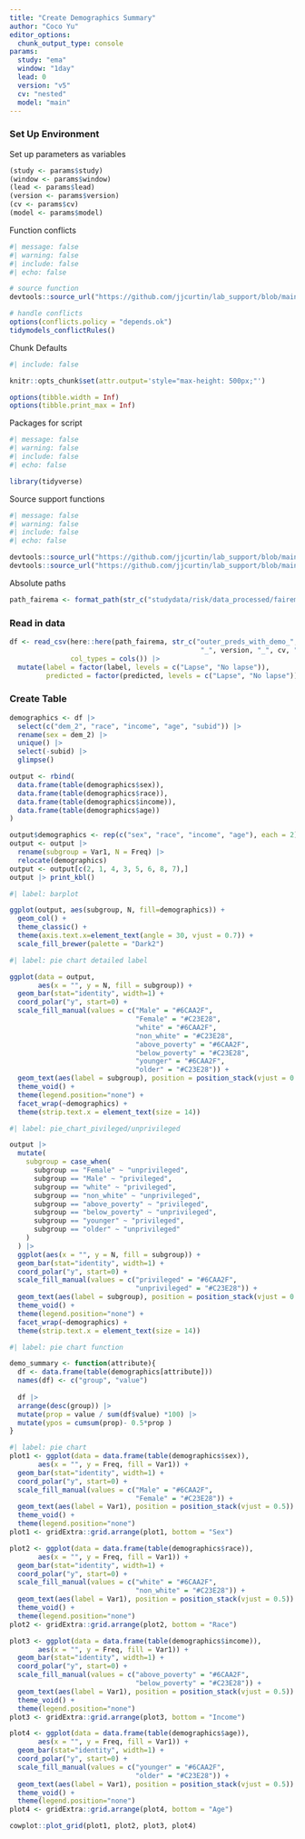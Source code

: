 ```yaml
---
title: "Create Demographics Summary"
author: "Coco Yu"
editor_options:
  chunk_output_type: console
params:
  study: "ema"
  window: "1day"
  lead: 0
  version: "v5"
  cv: "nested"
  model: "main"
---
```


### Set Up Environment

Set up parameters as variables
```r
(study <- params$study)
(window <- params$window)
(lead <- params$lead)
(version <- params$version)
(cv <- params$cv)
(model <- params$model)
```

Function conflicts
```r
#| message: false
#| warning: false
#| include: false
#| echo: false

# source function
devtools::source_url("https://github.com/jjcurtin/lab_support/blob/main/fun_ml.R?raw=true")

# handle conflicts
options(conflicts.policy = "depends.ok")
tidymodels_conflictRules()
```

Chunk Defaults
```r
#| include: false

knitr::opts_chunk$set(attr.output='style="max-height: 500px;"')

options(tibble.width = Inf)
options(tibble.print_max = Inf)
```

Packages for script
```r
#| message: false
#| warning: false
#| include: false
#| echo: false

library(tidyverse)
```

Source support functions
```r
#| message: false
#| warning: false
#| include: false
#| echo: false

devtools::source_url("https://github.com/jjcurtin/lab_support/blob/main/format_path.R?raw=true")
devtools::source_url("https://github.com/jjcurtin/lab_support/blob/main/fun_eda.R?raw=true")
```

Absolute paths
```r
path_fairema <- format_path(str_c("studydata/risk/data_processed/fairema"))
```

### Read in data

```r
df <- read_csv(here::here(path_fairema, str_c("outer_preds_with_demo_", window, "_", lead,
                                               "_", version, "_", cv, "_", model, ".csv")),
               col_types = cols()) |> 
  mutate(label = factor(label, levels = c("Lapse", "No lapse")),
         predicted = factor(predicted, levels = c("Lapse", "No lapse"))) |> glimpse()
```

### Create Table
```r
demographics <- df |> 
  select(c("dem_2", "race", "income", "age", "subid")) |> 
  rename(sex = dem_2) |>
  unique() |> 
  select(-subid) |> 
  glimpse()
```

```r
output <- rbind(
  data.frame(table(demographics$sex)),
  data.frame(table(demographics$race)),
  data.frame(table(demographics$income)),
  data.frame(table(demographics$age))
)

output$demographics <- rep(c("sex", "race", "income", "age"), each = 2)
output <- output |> 
  rename(subgroup = Var1, N = Freq) |> 
  relocate(demographics)
output <- output[c(2, 1, 4, 3, 5, 6, 8, 7),]
output |> print_kbl()
```

```r
#| label: barplot

ggplot(output, aes(subgroup, N, fill=demographics)) +
  geom_col() +
  theme_classic() +
  theme(axis.text.x=element_text(angle = 30, vjust = 0.7)) +
  scale_fill_brewer(palette = "Dark2")
```

```r
#| label: pie chart detailed label

ggplot(data = output,
       aes(x = "", y = N, fill = subgroup)) + 
  geom_bar(stat="identity", width=1) +
  coord_polar("y", start=0) +
  scale_fill_manual(values = c("Male" = "#6CAA2F",
                               "Female" = "#C23E28",
                               "white" = "#6CAA2F",
                               "non_white" = "#C23E28",
                               "above_poverty" = "#6CAA2F",
                               "below_poverty" = "#C23E28",
                               "younger" = "#6CAA2F",
                               "older" = "#C23E28")) +
  geom_text(aes(label = subgroup), position = position_stack(vjust = 0.5)) +
  theme_void() +
  theme(legend.position="none") +
  facet_wrap(~demographics) +
  theme(strip.text.x = element_text(size = 14))
```

```r
#| label: pie_chart_pivileged/unprivileged

output |> 
  mutate(
    subgroup = case_when(
      subgroup == "Female" ~ "unprivileged",
      subgroup == "Male" ~ "privileged",
      subgroup == "white" ~ "privileged",
      subgroup == "non_white" ~ "unprivileged",
      subgroup == "above_poverty" ~ "privileged",
      subgroup == "below_poverty" ~ "unprivileged",
      subgroup == "younger" ~ "privileged",
      subgroup == "older" ~ "unprivileged"
    )
  ) |> 
  ggplot(aes(x = "", y = N, fill = subgroup)) + 
  geom_bar(stat="identity", width=1) +
  coord_polar("y", start=0) +
  scale_fill_manual(values = c("privileged" = "#6CAA2F",
                               "unprivileged" = "#C23E28")) +
  geom_text(aes(label = subgroup), position = position_stack(vjust = 0.5)) +
  theme_void() +
  theme(legend.position="none") +
  facet_wrap(~demographics) +
  theme(strip.text.x = element_text(size = 14))
```

```r
#| label: pie chart function

demo_summary <- function(attribute){
  df <- data.frame(table(demographics[attribute]))
  names(df) <- c("group", "value")
  
  df |> 
  arrange(desc(group)) |> 
  mutate(prop = value / sum(df$value) *100) |> 
  mutate(ypos = cumsum(prop)- 0.5*prop )
}

```

```r
#| label: pie chart
plot1 <- ggplot(data = data.frame(table(demographics$sex)),
       aes(x = "", y = Freq, fill = Var1)) + 
  geom_bar(stat="identity", width=1) +
  coord_polar("y", start=0) +
  scale_fill_manual(values = c("Male" = "#6CAA2F",
                               "Female" = "#C23E28")) +
  geom_text(aes(label = Var1), position = position_stack(vjust = 0.5)) +
  theme_void() +
  theme(legend.position="none")
plot1 <- gridExtra::grid.arrange(plot1, bottom = "Sex")

plot2 <- ggplot(data = data.frame(table(demographics$race)),
       aes(x = "", y = Freq, fill = Var1)) + 
  geom_bar(stat="identity", width=1) +
  coord_polar("y", start=0) +
  scale_fill_manual(values = c("white" = "#6CAA2F",
                               "non_white" = "#C23E28")) +
  geom_text(aes(label = Var1), position = position_stack(vjust = 0.5)) +
  theme_void() +
  theme(legend.position="none")
plot2 <- gridExtra::grid.arrange(plot2, bottom = "Race")

plot3 <- ggplot(data = data.frame(table(demographics$income)),
       aes(x = "", y = Freq, fill = Var1)) + 
  geom_bar(stat="identity", width=1) +
  coord_polar("y", start=0) +
  scale_fill_manual(values = c("above_poverty" = "#6CAA2F",
                               "below_poverty" = "#C23E28")) +
  geom_text(aes(label = Var1), position = position_stack(vjust = 0.5)) +
  theme_void() +
  theme(legend.position="none")
plot3 <- gridExtra::grid.arrange(plot3, bottom = "Income")

plot4 <- ggplot(data = data.frame(table(demographics$age)),
       aes(x = "", y = Freq, fill = Var1)) + 
  geom_bar(stat="identity", width=1) +
  coord_polar("y", start=0) +
  scale_fill_manual(values = c("younger" = "#6CAA2F",
                               "older" = "#C23E28")) +
  geom_text(aes(label = Var1), position = position_stack(vjust = 0.5)) +
  theme_void() +
  theme(legend.position="none")
plot4 <- gridExtra::grid.arrange(plot4, bottom = "Age")

cowplot::plot_grid(plot1, plot2, plot3, plot4)
```

